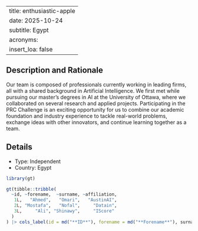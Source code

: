 
---
title: enthusiastic-apple
date: 2025-10-24
subtitle: Egypt
acronyms:
  insert_loa: false
---

## Description and Rationale

Our team is composed of professionals currently working in leading firms, all with a shared background in Artificial Intelligence. We first met while pursuing our master’s degrees in AI at the University of Ottawa, where we collaborated on several research and applied projects. Participating in the PRC Challenge is an exciting opportunity for us to combine our academic foundation and industry experience to tackle real-world problems, exchange ideas with other innovators, and continue learning together as a team.

## Details

* Type: Independent
* Country: Egypt

```r
library(gt)

gt(tibble::tribble(
  ~id, ~forename,  ~surname, ~affiliation,
   1L,   "Ahmed",   "Omari",   "AustinAI",
   2L, "Mostafa",   "Nofal",     "Datain",
   3L,     "Ali", "Shinawy",     "IScore"
  )
) |> cols_label(id = md("**ID**"), forename = md("**Forename**"), surname ~ md("**Surname**"), affiliation ~ md("**Affiliation**"))
```
